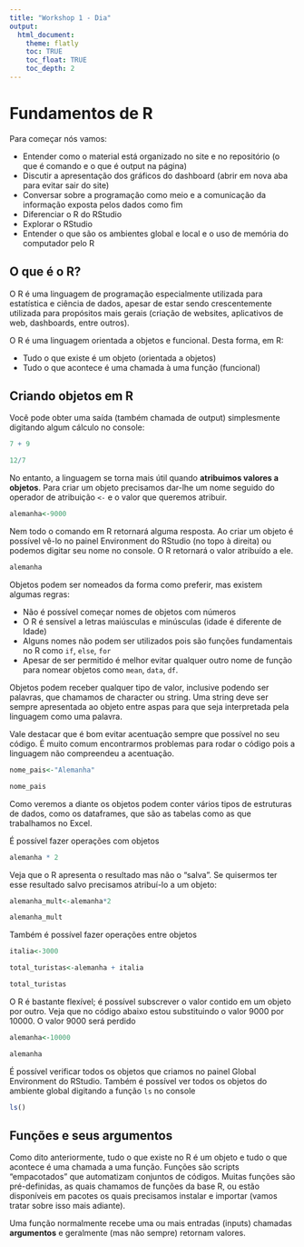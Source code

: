 ```yaml
---
title: "Workshop 1 - Dia"
output:
  html_document:
    theme: flatly
    toc: TRUE
    toc_float: TRUE
    toc_depth: 2
---
```



# Fundamentos de R

Para começar nós vamos:

  * Entender como o material está organizado no site e no repositório (o que é comando e o que é output na página)
  * Discutir a apresentação dos gráficos do dashboard (abrir em nova aba para evitar sair do site)
  * Conversar sobre a programação como meio e a comunicação da informação exposta pelos dados como fim
  * Diferenciar o R do RStudio  
  * Explorar o RStudio
  * Entender o que são os ambientes global e local e o uso de memória do computador pelo R 

## O que é o R?

O R é uma linguagem de programação especialmente utilizada para estatística e ciência de dados, apesar de estar sendo crescentemente utilizada para propósitos mais gerais (criação de websites, aplicativos de web, dashboards, entre outros).

O R é uma linguagem orientada a objetos e funcional. Desta forma, em R:

  * Tudo o que existe é um objeto (orientada a objetos)
  * Tudo o que acontece é uma chamada à uma função (funcional)
  
## Criando objetos em R

Você pode obter uma saída (também chamada de output) simplesmente digitando algum cálculo no console:
```r
7 + 9
```

```r
12/7
```

No entanto, a linguagem se torna mais útil quando **atribuimos valores a objetos**. Para criar um objeto precisamos dar-lhe um nome seguido do operador de atribuição `<-` e o valor que queremos atribuir.

```r
alemanha<-9000
```

Nem todo o comando em R retornará alguma resposta. Ao criar um objeto é possível vê-lo no painel Environment do RStudio (no topo à direita) ou podemos digitar seu nome no console. O R retornará o valor atribuído a ele.

```r
alemanha
```

Objetos podem ser nomeados da forma como preferir, mas existem algumas regras:

  * Não é possível começar nomes de objetos com números
  * O R é sensível a letras maiúsculas e minúsculas (idade é diferente de Idade)
  * Alguns nomes não podem ser utilizados pois são funções fundamentais no R como `if`, `else`, `for`
  * Apesar de ser permitido é melhor evitar qualquer outro nome de função para nomear objetos como `mean`, `data`, `df`.

Objetos podem receber qualquer tipo de valor, inclusive podendo ser palavras, que chamamos de character ou string. Uma string deve ser sempre apresentada ao objeto entre aspas para que seja interpretada pela linguagem como uma palavra.

Vale destacar que é bom evitar acentuação sempre que possível no seu código. É muito comum encontrarmos problemas para rodar o código pois a linguagem não compreendeu a acentuação.

```r
nome_pais<-"Alemanha"

nome_pais

```

Como veremos a diante os objetos podem conter vários tipos de estruturas de dados, como os dataframes, que são as tabelas como as que trabalhamos no Excel. 

É possível fazer operações com objetos
```r
alemanha * 2
```

Veja que o R apresenta o resultado mas não o "salva". Se quisermos ter esse resultado salvo precisamos atribuí-lo a um objeto:

```r
alemanha_mult<-alemanha*2

alemanha_mult
```

Também é possível fazer operações entre objetos

```r

italia<-3000

total_turistas<-alemanha + italia

total_turistas

```

O R é bastante flexível; é possível subscrever o valor contido em um objeto por outro. Veja que no código abaixo estou substituindo o valor 9000 por 10000. O valor 9000 será perdido

```r
alemanha<-10000

alemanha
```


É possível verificar todos os objetos que criamos no painel Global Environment do RStudio. Também é possível ver todos os objetos do ambiente global digitando a função `ls` no console
```r
ls()
```

## Funções e seus argumentos

Como dito anteriormente, tudo o que existe no R é um objeto e tudo o que acontece é uma chamada a uma função. Funções são scripts "empacotados" que automatizam conjuntos de códigos. Muitas funções são pré-definidas, as quais chamamos de funções da base R, ou estão disponíveis em pacotes os quais precisamos instalar e importar (vamos tratar sobre isso mais adiante).

Uma função normalmente recebe uma ou mais entradas (inputs) chamadas **argumentos** e geralmente (mas não sempre) retornam valores.
